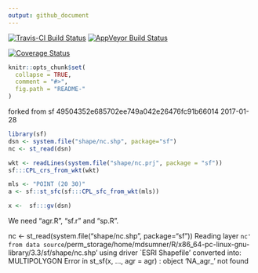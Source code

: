 ```yaml
---
output: github_document
---
```


<!-- README.md is generated from README.Rmd. Please edit that file -->

[![Travis-CI Build Status](https://travis-ci.org/mdsumner/gv.svg?branch=master)](https://travis-ci.org/mdsumner/gv)
[![AppVeyor Build Status](https://ci.appveyor.com/api/projects/status/github/mdsumner/gv?branch=master&svg=true)](https://ci.appveyor.com/project/mdsumner/gv)

[![Coverage Status](https://img.shields.io/codecov/c/github/mdsumner/gv/master.svg)](https://codecov.io/github/mdsumner/gv?branch=master)

```r
knitr::opts_chunk$set(
  collapse = TRUE,
  comment = "#>",
  fig.path = "README-"
)
```

forked from sf 49504352e685702ee749a042e26476fc91b66014 2017-01-28

```r
library(sf)
dsn <- system.file("shape/nc.shp", package="sf")
nc <- st_read(dsn)

wkt <- readLines(system.file("shape/nc.prj", package = "sf"))
sf:::CPL_crs_from_wkt(wkt)

mls <- "POINT (20 30)"
a <- sf::st_sfc(sf:::CPL_sfc_from_wkt(mls))

x <-  sf:::gv(dsn)

```

We need "agr.R", "sf.r" and "sp.R". 

nc <- st_read(system.file("shape/nc.shp", package="sf"))
Reading layer `nc' from data source `/perm_storage/home/mdsumner/R/x86_64-pc-linux-gnu-library/3.3/sf/shape/nc.shp' using driver `ESRI Shapefile'
converted into: MULTIPOLYGON
Error in st_sf(x, ..., agr = agr) : object 'NA_agr_' not found

